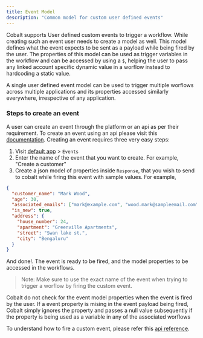 ```yaml
---
title: Event Model
description: "Common model for custom user defined events"
---
```


Cobalt supports User defined custom events to trigger a workflow. While creating such an event user needs to create a model as well. This model defines what
the event expects to be sent as a payload while being fired by the user. The properties of this model can be used as trigger variables in the workflow and can be
accessed by using a `$`, helping the user to pass any linked account specific dynamic value in a worflow instead to hardcoding a static value.

A single user defined event model can be used to trigger multiple worflows across multiple applications and its properties accessed similarly everywhere, irrespective
of any application.

### Steps to create an event
A user can create an event through the platform or an api as per their requirement. To create an event using an api please visit this [documentation](/api-reference/event).
Creating an event requires three very easy steps:
1. Visit [default app](https://app.gocobalt.io/your-app) > `Events`
2. Enter the name of the event that you want to create. For example, "Create a customer"
3. Create a json model of properties inside `Response`, that you wish to send to cobalt while firing this event with sample values. For example,
```json Sample event model
{
  "customer_name": "Mark Wood",
  "age": 30,
  "associated_emails": ["mark@example.com", "wood.mark@sampleemail.com"],
  "is_new": true,
  "address": {
    "house_number": 24,
    "apartment": "Greenville Apartments",
    "street": "Swan lake st.",
    "city": "Bengaluru"
  }
}
```
And done!. The event is ready to be fired, and the model properties to be accessed in the workflows.

> Note: Make sure to use the exact name of the event when trying to trigger a worflow by firing the custom event.
<Tip>
  Cobalt do not check for the event model properties when the event is fired by the user. If a event property is mising in the event payload being fired,
  Cobalt simply ignores the property and passes a null value subsequently if the property is being used as a variable in any of the associated worflows
</Tip>

To understand how to fire a custom event, please refer this [api reference](/api-reference/event).